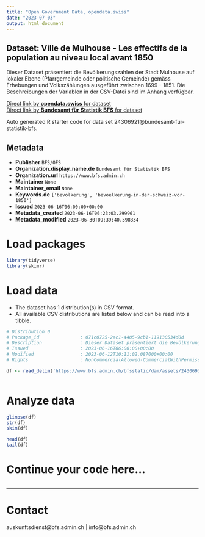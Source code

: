 ```yaml
---
title: "Open Government Data, opendata.swiss"
date: "2023-07-03"
output: html_document
---
```


## Dataset: Ville de Mulhouse - Les effectifs de la population au niveau local avant 1850

Dieser Dataset präsentiert die Bevölkerungszahlen der Stadt Mulhouse auf lokaler Ebene (Pfarrgemeinde oder politische Gemeinde) gemäss Erhebungen und Volkszählungen ausgeführt zwischen 1699 - 1851. Die Beschreibungen der Variablen in der CSV-Datei sind im Anhang verfügbar.

[Direct link by **opendata.swiss** for dataset](https://opendata.swiss/de/dataset/ville-de-mulhouse-les-effectifs-de-la-population-au-niveau-local-avant-1850)<br>
[Direct link by **Bundesamt für Statistik BFS** for dataset](https://www.bfs.admin.ch/asset/de/ts-x-01-2223-ML)

Auto generated R starter code for data set 24306921@bundesamt-fur-statistik-bfs.

## Metadata

- **Publisher** `BFS/OFS`
- **Organization.display_name.de** `Bundesamt für Statistik BFS`
- **Organization.url** `https://www.bfs.admin.ch`
- **Maintainer** `None`
- **Maintainer_email** `None`
- **Keywords.de** `['bevolkerung', 'bevoelkerung-in-der-schweiz-vor-1850']`
- **Issued** `2023-06-16T06:00:00+00:00`
- **Metadata_created** `2023-06-16T06:23:03.299961`
- **Metadata_modified** `2023-06-30T09:39:40.598334`


# Load packages

```r

library(tidyverse)
library(skimr)

```

# Load data

-   The dataset has 1 distribution(s) in CSV format.
-   All available CSV distributions are listed below and can be read into a tibble.

```r

# Distribution 0
# Package_id               : 071c0725-2ac1-4405-9cb1-119130534d0d
# Description              : Dieser Dataset präsentiert die Bevölkerungszahlen der Stadt Mulhouse auf lokaler Ebene (Pfarrgemeinde oder politische Gemeinde) gemäss Erhebungen und Volkszählungen ausgeführt zwischen 1699 - 1851. Die Beschreibungen der Variablen in der CSV-Datei sind im Anhang verfügbar.
# Issued                   : 2023-06-16T06:00:00+00:00
# Modified                 : 2023-06-12T10:11:02.087000+00:00
# Rights                   : NonCommercialAllowed-CommercialWithPermission-ReferenceRequired

df <- read_delim('https://www.bfs.admin.ch/bfsstatic/dam/assets/24306934/master')



```

# Analyze data

```r

glimpse(df)
str(df)
skim(df)

head(df)
tail(df)

```

# Continue your code here...

```r

```

------------------------------------------------------------------------

# Contact

auskunftsdienst@bfs.admin.ch | info@bfs.admin.ch
